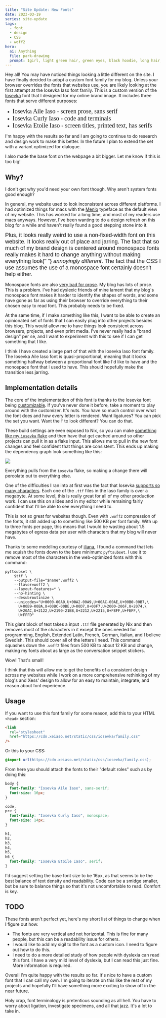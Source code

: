 ```yaml
---
title: "Site Update: New Fonts"
date: 2023-03-19
series: site-update
tags:
  - font
  - design
  - CSS
  - woff2
hero:
  ai: Anything
  file: park-drawing
  prompt: 1girl, light green hair, green eyes, black hoodie, long hair, outdoors, seattle, picnic table, wearing headphones, sketchpad, drawing, pondering, ponytail, space needle
---
```


Hey all! You may have noticed things looking a little different on the
site. I have finally decided to adopt a custom font family for my
blog. Unless your browser overrides the fonts that websites use, you
are likely looking at the first attempt at the Iosevka Iaso font
family. This is a custom version of the
[Iosevka](https://typeof.net/Iosevka/) font that I designed for my
online brand image. It includes three fonts that serve different
purposes:

- <span style="font-family: Iosevka Aile Iaso;font-size:1.25rem">
    Iosevka Aile Iaso - screen prose, sans serif
  </span>
- <span style="font-family: Iosevka Curly Iaso;font-size:1.25rem">
    Iosevka Curly Iaso - code and terminals
  </span>
- <span style="font-family: Iosevka Etoile Iaso;font-size:1.25rem">
    Iosevka Etoile Iaso - screen titles, printed text, has serifs
  </span>

I'm happy with the results so far and I am going to continue to do
research and design work to make this better. In the future I plan to
extend the set with a variant optimized for dialogue.

<XeblogConv name="Cadey" mood="enby">
  I also made the base font on the webpage a bit bigger. Let me know if this is
  too big!
</XeblogConv>

## Why?

<XeblogConv name="Mara" mood="hmm" standalone>
  I don't get why you'd need your own font though. Why aren't system fonts good
  enough?
</XeblogConv>

In general, my website used to look inconsistent across different
platforms. I had optimized things for macs with the
[Menlo](<https://en.wikipedia.org/wiki/Menlo_(typeface)>) typeface as
the default view of my website. This has worked for a long time, and
most of my readers use macs anyways. However, I've been wanting to do
a design refresh on this blog for a while and haven't really found a
good stepping stone into it.

<span style="font-family:sans-serif;font-size:1.125rem">
  Plus, it looks really weird to use a non-fixed-width font on this website. It
  looks really out of place and jarring. The fact that so much of my brand
  design is centered around monospace fonts really makes it hard to change
  anything without making everything look{" "}
  <em style="font-size:1.125rem">annoyingly different</em>. The fact that the
  CSS I use assumes the use of a monospace font certainly doesn't help either.
</span>

Monospace fonts are also [very bad for
prose](https://ux.stackexchange.com/questions/48753/does-the-use-of-monospaced-fonts-negatively-affect-legibility-of-article-text).
My blog has lots of prose. This is a problem. I've had dyslexic
friends of mine lament that my blog's monospace font makes it harder
to identify the shapes of words, and some have gone as far as using
their browser to override everything to their chosen easy to read
font. This probably needs to be fixed.

At the same time, if I make something like this, I want to be able to
create an opinionated set of fonts that I can easily plug into other
projects besides this blog. This would allow me to have things look
consistent across browsers, projects, and even print media. I've never
really had a "brand design" per se, and I want to experiment with this
to see if I can get something that I like.

I think I have created a large part of that with the Iosevka Iaso font
family. The Iosevka Aile Iaso font is quasi-proportional, meaning that
it looks something halfway between a proportional font like I'd like
to have and the monospace font that I used to have. This should
hopefully make the transition less jarring.

## Implementation details

The core of the implementation of this font is thanks to the Iosevka
font being [customizable](https://typeof.net/Iosevka/customizer). If
you've never done it before, take a moment to play around with the
customizer. It's nuts. You have so much control over what the font
does and how every letter is rendered. Want ligatures? You can pick
the set you want. Want the `T` to look different? You can do that.

These build settings are even exposed to Nix, so you can make
[something like my `iosevka`
flake](https://github.com/Xe/iosevka/blob/main/flake.nix) and then
have that get cached around so other projects can pull it in as a
flake input. This allows me to pull in the new font changes and feel
confident that things are consistent. This ends up making the
dependency graph look something like this:

![](/static/img/iaso-fonts-depgraph.svg)

Everything pulls from the `iosevka` flake, so making a change there
will percolate out to everything else.

One of the difficulties I ran into at first was the fact that Iosevka
[supports so many characters](https://typeof.net/Iosevka/specimen).
Each one of the `.ttf` files in the Iaso family is over a megabyte. At
some level, this is really great for all of my other production work.
I can use this on slides and in my editor while remaining fairly
confident that I'll be able to see everything I need to.

This is not so great for websites though. Even with `.woff2`
compression of the fonts, it still added up to something like 500 KB
per font family. With up to three fonts per page, this means that I
would be wasting about 1.5 megabytes of egress data per user with
characters that my blog will never have.

Thanks to some meddling courtesy of [iliana](https://iliana.fyi), I
found a command that lets me squish the fonts down to the bare
minimum: `pyftsubset`. I use it to remove most of the characters in
the web-optimized fonts with this command:

```shell
pyftsubset \
    $ttf \
    --output-file="$name".woff2 \
    --flavor=woff2 \
    --layout-features=* \
    --no-hinting \
    --desubroutinize \
    --unicodes="U+0000-00A0,U+00A2-00A9,U+00AC-00AE,U+00B0-00B7,\
      U+00B9-00BA,U+00BC-00BE,U+00D7,U+00F7,U+2000-206F,U+2074,\
      U+20AC,U+2122,U+2190-21BB,U+2212,U+2215,U+F8FF,U+FEFF,\
      U+FFFD"
```

This giant block of text takes a input `.ttf` file generated by Nix
and then removes most of the characters in it except the ones needed
for programming, English, Extended Latin, French, German, Italian, and
I believe Swedish. This should cover all of the letters I need. This
command squashes down the `.woff2` files from 500 KB to about 12 KB
and change, making my fonts about as large as the conversation snippet
stickers.

<XeblogConv name="Aoi" mood="cheer">
  Wow! That's small!
</XeblogConv>

I think that this will allow me to get the benefits of a consistent
design across my websites while I work on a more comprehensive
rethinking of my blog's and Xess' design to allow for an easy to
maintain, integrate, and reason about font experience.

## Usage

If you want to use this font family for some reason, add this to your
HTML `<head>` section:

```html
<link
  rel="stylesheet"
  href="https://cdn.xeiaso.net/static/css/iosevka/family.css"
/>
```

Or this to your CSS:

```css
@import url(https://cdn.xeiaso.net/static/css/iosevka/family.css);
```

From here you should attach the fonts to their "default roles" such as
by doing this:

```css
body {
  font-family: "Iosevka Aile Iaso", sans-serif;
  font-size: 16px;
}

code,
pre {
  font-family: "Iosevka Curly Iaso", monospace;
  font-size: 14px;
}

h1,
h2,
h3,
h4,
h5,
h6 {
  font-family: "Iosevka Etoile Iaso", serif;
}
```

I'd suggest setting the base font size to be 16px, as that seems to be
the best balance of text density and readability. Code can be a smidge
smaller, but be sure to balance things so that it's not uncomfortable
to read. Comfort is key.

## TODO

These fonts aren't perfect yet, here's my short list of things to
change when I figure out how:

- The fonts are very vertical and not horizontal. This is fine for
  many people, but this can be a readability issue for others.
- I would like to add my sigil to the font as a custom icon. I need to
  figure out how to do this.
- I need to do a more detailed study of how people with dyslexia can
  read this font. I have a very mild level of dyslexia, but I can read
  this just fine. More information is required.

Overall I'm quite happy with the results so far. It's nice to have a
custom font that I can call my own. I'm going to iterate on this like
the rest of my projects and hopefully I'll have something more
exciting to show off in the near future.

<XeblogConv name="Cadey" mood="coffee">
  Holy crap, font terminology is pretentious sounding as all hell. You have to
  worry about ligation, investigate specimens, and all that jazz. It's a lot to
  take in.
</XeblogConv>
